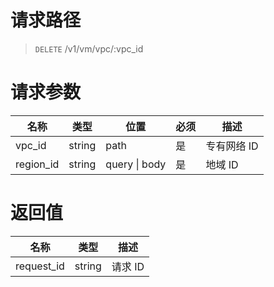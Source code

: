 
<style>.topic-content-wrap .topic-detail table thead th { word-break: keep-all; }</style>

# 请求路径
> `DELETE` /v1/vm/vpc/:vpc_id


# 请求参数
名称 | 类型 | 位置 | 必须 | 描述
----- | ----- | ----- | ----- | -----
vpc_id    | string  | path  | 是 | 专有网络 ID
region_id | string  | query \| body | 是 | 地域 ID


# 返回值
名称 | 类型 | 描述 
----- | ----- | -----
request_id | string  | 请求 ID
